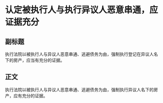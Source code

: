 # 认定被执行人与执行异议人恶意串通，应证据充分
## 副标题
执行法院以被执行人与异议人恶意串通、逃避债务为由，强制执行登记在异议人名下的房产，应当有充分的证据。
## 正文
执行法院以被执行人与异议人恶意串通、逃避债务为由，强制执行异议人名下的房产，应有充分的证据。